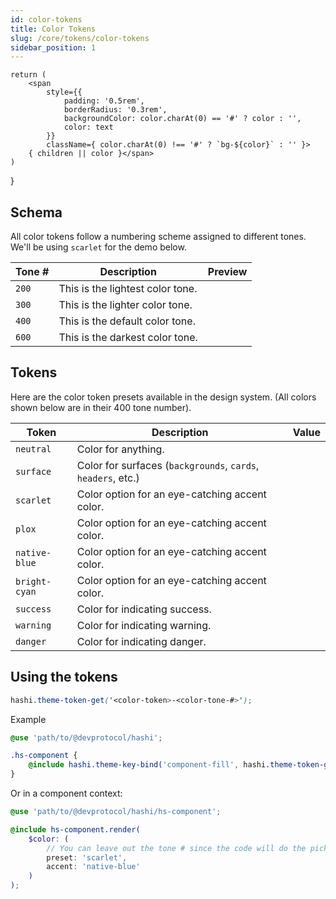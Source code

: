 ```yaml
---
id: color-tokens
title: Color Tokens
slug: /core/tokens/color-tokens
sidebar_position: 1
---
```


    return (
        <span
            style={{
                padding: '0.5rem',
                borderRadius: '0.3rem',
                backgroundColor: color.charAt(0) == '#' ? color : '',
                color: text
            }}
            className={ color.charAt(0) !== '#' ? `bg-${color}` : '' }>
        { children || color }</span>
    )
}

## Schema
All color tokens follow a numbering scheme assigned to different tones. We'll be using `scarlet` for the demo below.

| Tone # | Description | Preview |
|---|---|---|
| `200` | This is the lightest color tone. | <ColorPreview color="#ff7860" /> |
| `300` | This is the lighter color tone. | <ColorPreview color="#ff5a3d" /> |
| `400` | This is the default color tone. | <ColorPreview color="#ff3815" /> |
| `600` | This is the darkest color tone. | <ColorPreview color="#8f1803" /> |

## Tokens
Here are the color token presets available in the design system. (All colors shown below are in their 400 tone number).

| Token | Description | Value |
|---|---|---|
| `neutral` | Color for anything. | <ColorPreview color="neutral" text="#000" /> |
| `surface` | Color for surfaces (`backgrounds`, `cards`, `headers`, etc.) | <ColorPreview color="surface" /> |
| `scarlet` | Color option for an eye-catching accent color. | <ColorPreview color="scarlet" /> |
| `plox` | Color option for an eye-catching accent color. | <ColorPreview color="plox" /> |
| `native-blue` | Color option for an eye-catching accent color. | <ColorPreview color="native-blue" /> |
| `bright-cyan` | Color option for an eye-catching accent color. | <ColorPreview color="bright-cyan" text="#000" /> |
| `success` | Color for indicating success. | <ColorPreview color="success" /> |
| `warning` | Color for indicating warning. | <ColorPreview color="warning" text="#000" /> |
| `danger` | Color for indicating danger. | <ColorPreview color="danger" /> |

## Using the tokens
```scss
hashi.theme-token-get('<color-token>-<color-tone-#>');
```
Example
```scss
@use 'path/to/@devprotocol/hashi';

.hs-component {
    @include hashi.theme-key-bind('component-fill', hashi.theme-token-get('scarlet-300'));
}
```
Or in a component context:
```scss
@use 'path/to/@devprotocol/hashi/hs-component';

@include hs-component.render(
    $color: (
        // You can leave out the tone # since the code will do the picking for you.
        preset: 'scarlet',
        accent: 'native-blue'
    )
);
```
